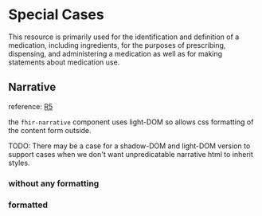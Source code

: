 

<Meta of={Stories}/>

# Special Cases

This resource is primarily used for the identification and definition of a medication, including ingredients, for the purposes of prescribing, dispensing, and administering a medication as well as for making statements about medication use.


## Narrative
reference: [R5](http://hl7.org/fhir/R5/narrative.html#2.1.4.0)

the `fhir-narrative` component uses light-DOM so allows css formatting of the content form outside.

TODO: There may be a case for a shadow-DOM and light-DOM version to support cases when we don't want unpredicatable
narrative html to inherit styles.

### without any formatting
<Canvas of={Stories.NarrativeWithoutFormatting}/>

### formatted
<Canvas of={Stories.NarrativeUsingCssPartsFormatting}/>
